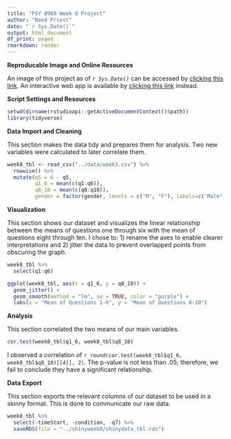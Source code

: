 ```yaml
---
title: "PSY 8960 Week 8 Project"
author: "Reed Priest"
date: "`r Sys.Date()`"
output: html_document
df_print: paged
rmarkdown: render
---
```


**Reproducable Image and Online Resources**

An image of this project as of *`r Sys.Date()`* can be accessed by [clicking this link](https://mybinder.org/v2/gh/ReedPumn/psy8960-week8/HEAD). An interactive web app is available by [clicking this link](https://mybinder.org/v2/gh/ReedPumn/psy8960-week8/HEAD?urlpath=rstudio) instead.

**Script Settings and Resources**

```r
setwd(dirname(rstudioapi::getActiveDocumentContext()$path))
library(tidyverse)
```

**Data Import and Cleaning**

This section makes the data tidy and prepares them for analysis. Two new variables were calculated to later correlate them.

```r
week8_tbl <- read_csv("../data/week3.csv") %>%
  rowwise() %>%
  mutate(q5 = 6 - q5,
         q1_6 = mean(c(q1:q6)),
         q8_10 = mean(c(q8:q10)),
         gender = factor(gender, levels = c("M", "F"), labels=c("Male","Female")))
```

**Visualization**

This section shows our dataset and visualizes the linear relationship between the means of questions one through six with the mean of questions eight through ten. I chose to: 1) rename the axes to enable clearer interpretations and 2) jitter the data to prevent overlapped points from obscuring the graph.

```r
week8_tbl %>%
  select(q1:q6)

ggplot(week8_tbl, aes(x = q1_6, y = q8_10)) +
  geom_jitter() +
  geom_smooth(method = "lm", se = TRUE, color = "purple") +
  labs(x = "Mean of Questions 1-6", y = "Mean of Questions 8-10")
```

**Analysis**

This section correlated the two means of our main variables.

```r
cor.test(week8_tbl$q1_6, week8_tbl$q8_10)
```

I observed a correlation of `r round(cor.test(week8_tbl$q1_6, week8_tbl$q8_10)[[4]], 2)`. The p-value is not less than .05; therefore, we fail to conclude they have a significant relationship.

**Data Export**

This section exports the relevant columns of our dataset to be used in a skinny format. This is done to communicate our raw data.

```r
week8_tbl %>%
  select(-timeStart, -condition, -q7) %>%
  saveRDS(file = "../shinyweek8/shinydata_tbl.rds")
```

